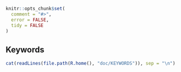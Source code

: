<!--
%\VignetteEngine{knitr}
%\VignetteIndexEntry{Rd keywords}
-->

```r
knitr::opts_chunk$set(
  comment = "#>",
  error = FALSE,
  tidy = FALSE
)
```

## Keywords

```r
cat(readLines(file.path(R.home(), "doc/KEYWORDS")), sep = "\n")
```
